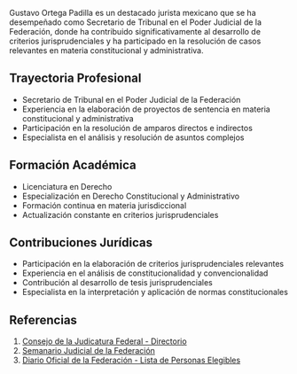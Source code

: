 Gustavo Ortega Padilla es un destacado jurista mexicano que se ha desempeñado como Secretario de Tribunal en el Poder Judicial de la Federación, donde ha contribuido significativamente al desarrollo de criterios jurisprudenciales y ha participado en la resolución de casos relevantes en materia constitucional y administrativa.

## Trayectoria Profesional

- Secretario de Tribunal en el Poder Judicial de la Federación
- Experiencia en la elaboración de proyectos de sentencia en materia constitucional y administrativa
- Participación en la resolución de amparos directos e indirectos
- Especialista en el análisis y resolución de asuntos complejos

## Formación Académica

- Licenciatura en Derecho
- Especialización en Derecho Constitucional y Administrativo
- Formación continua en materia jurisdiccional
- Actualización constante en criterios jurisprudenciales

## Contribuciones Jurídicas

- Participación en la elaboración de criterios jurisprudenciales relevantes
- Experiencia en el análisis de constitucionalidad y convencionalidad
- Contribución al desarrollo de tesis jurisprudenciales
- Especialista en la interpretación y aplicación de normas constitucionales

## Referencias

1. [Consejo de la Judicatura Federal - Directorio](https://www.cjf.gob.mx/directorios/lstfundep.aspx)
2. [Semanario Judicial de la Federación](https://sjf2.scjn.gob.mx)
3. [Diario Oficial de la Federación - Lista de Personas Elegibles](https://dof.gob.mx/nota_detalle.php?codigo=5745287&fecha=15/12/2024)
